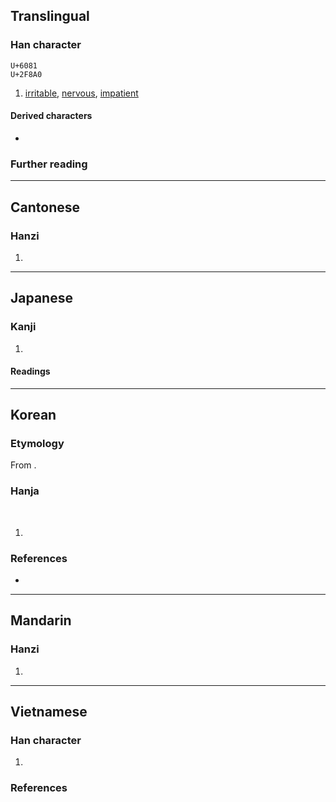 {{character info/new}}
{{character info|0x2F8A0}}
==Translingual==

===Han character===
<code>U+6081</code> {{Han char|rn=61|rad=心|as=07|sn=10|four=96027|canj=PRB|ids=⿰忄肙}}<br>
<code>U+2F8A0</code> {{Han char|rn=61|rad=心|as=06|sn=9|four=|canj=PIB|ids=⿰忄䏍}}

# [[irritable]], [[nervous]], [[impatient]]

====Derived characters====
* {{l|mul|[[𫻠]], [[𫡾]]}}

===Further reading===
{{Han ref|kx=0386.200|dkj=10623|dj=0718.200|hdz=42304.060|uh=6081}}
{{Han ref|uh=2F8A0}}

----

==Cantonese==

===Hanzi===
{{yue-hanzi|jyut=[[gyun1]], [[gyun3]]|y=gyun1, gyun3}}

# {{rfdef|zh}}

----

==Japanese==

===Kanji===
{{ja-kanji|grade=|rs=心07}}

# {{rfdef|ja|sort=心07}}

====Readings====
{{ja-readings
|goon=えん
|kanon=えん
|kun=うれ-える, いらだ-つ
}}

----

==Korean==

===Etymology===
From {{der|ko|ltc|sort=연|-}} {{ltc-l|悁}}.

===Hanja===
{{ko-hanja|성내다|성낼|연}}<br>
{{ko-hanja|분하다|분할|연}}

# {{rfdef|ko|sort=心07}}

===References===
* {{R:hanjadoc|3466}}

----

==Mandarin==

===Hanzi===
{{cmn-hanzi|pin=[[yuān]] ([[yuan1]])|wg=yüan<sup>1</sup>}}

# {{rfdef|zh}}

----

==Vietnamese==

===Han character===
{{vi-readings|rs=心07
|hanviet=quyên-tdcntd
|phienthiet=縈圓 oanh viên
|nom=quen-tdcndg;tdcntd;gdhn;btcn, quên-tdcndg;tdcntd;gdhn
}}

# {{rfdef|vi}}

===References===
<references/>